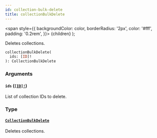 ```yaml
---
id: collection-bulk-delete
title: collectionBulkDelete
---
```


<span
style={{
      backgroundColor: color,
      borderRadius: '2px',
      color: '#fff',
      padding: '0.2rem',
    }}>
{children}
</span>
);

Deletes collections.

```graphql
collectionBulkDelete(
  ids: [ID]!
): CollectionBulkDelete

```

### Arguments

#### `ids` ([`[ID]!`](/api-reference/scalars/id.mdx))

List of collection IDs to delete.

### Type

#### [`CollectionBulkDelete`](/api-reference/objects/collection-bulk-delete.mdx)

Deletes collections.
